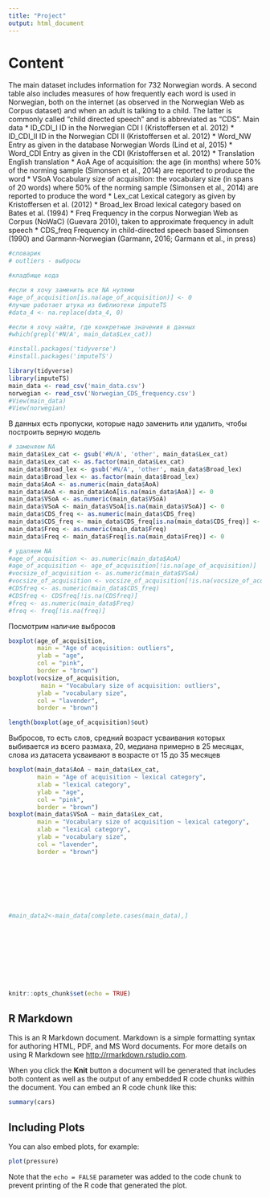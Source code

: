 ```yaml
---
title: "Project"
output: html_document
---
```


# Content

The main dataset includes information for 732 Norwegian words. A second table also includes measures of how frequently each word is used in Norwegian, both on the internet (as observed in the Norwegian Web as Corpus dataset) and when an adult is talking to a child. The latter is commonly called “child directed speech” and is abbreviated as “CDS”. 
Main data
* ID_CDI_I    	ID in the Norwegian CDI I (Kristoffersen et al. 2012)
* ID_CDI_II    	ID in the Norwegian CDI II (Kristoffersen et al. 2012)
* Word_NW    	Entry as given in the database Norwegian Words (Lind et al, 2015)
* Word_CDI    	Entry as given in the CDI (Kristoffersen et al. 2012)
* Translation  	English translation
* AoA     	Age of acquisition: the age (in months) where 50% of the norming sample (Simonsen et al., 2014) are reported to produce the word
* VSoA     	Vocabulary size of acquisition: the vocabulary size (in spans of 20 words) where 50% of the norming sample (Simonsen et al., 2014) are reported to produce the word
* Lex_cat     	Lexical category as given by Kristoffersen et al. (2012)
* Broad_lex     	Broad lexical category based on Bates et al. (1994)
* Freq     	Frequency in the corpus Norwegian Web as Corpus (NoWaC) (Guevara 2010), taken to approximate frequency in adult speech
* CDS_freq     	Frequency in child-directed speech based Simonsen (1990) and Garmann-Norwegian (Garmann, 2016; Garmann et al., in press)
```r
#словарик
# outliers - выбросы

#кладбище кода

#если я хочу заменить все NA нулями
#age_of_acquisition[is.na(age_of_acquisition)] <- 0
#лучше работает штука из библиотеки imputeTS
#data_4 <- na.replace(data_4, 0)

#если я хочу найти, где конкретные значения в данных
#which(grepl('#N/A', main_data$Lex_cat))

```

```r
#install.packages('tidyverse')
#install.packages('imputeTS')
```

```r
library(tidyverse)
library(imputeTS)
main_data <- read_csv('main_data.csv')
norwegian <- read_csv('Norwegian_CDS_frequency.csv')
#View(main_data)
#View(norwegian)
```
В данных есть пропуски, которые надо заменить или удалить, чтобы построить верную модель

```r
# заменяем NA
main_data$Lex_cat <- gsub('#N/A', 'other', main_data$Lex_cat)
main_data$Lex_cat <- as.factor(main_data$Lex_cat)
main_data$Broad_lex <- gsub('#N/A', 'other', main_data$Broad_lex)
main_data$Broad_lex <- as.factor(main_data$Broad_lex)
main_data$AoA <- as.numeric(main_data$AoA)
main_data$AoA <- main_data$AoA[is.na(main_data$AoA)] <- 0
main_data$VSoA <- as.numeric(main_data$VSoA)
main_data$VSoA <- main_data$VSoA[is.na(main_data$VSoA)] <- 0
main_data$CDS_freq <- as.numeric(main_data$CDS_freq)
main_data$CDS_freq <- main_data$CDS_freq[is.na(main_data$CDS_freq)] <- 0
main_data$Freq <- as.numeric(main_data$Freq)
main_data$Freq <- main_data$Freq[is.na(main_data$Freq)] <- 0
```
```r
# удаляем NA
#age_of_acquisition <- as.numeric(main_data$AoA)
#age_of_acquisition <- age_of_acquisition[!is.na(age_of_acquisition)]
#vocsize_of_acquisition <- as.numeric(main_data$VSoA)
#vocsize_of_acquisition <- vocsize_of_acquisition[!is.na(vocsize_of_acquisition)]
#CDSfreq <- as.numeric(main_data$CDS_freq)
#CDSfreq <- CDSfreq[!is.na(CDSfreq)]
#freq <- as.numeric(main_data$Freq)
#freq <- freq[!is.na(freq)]
```
Посмотрим наличие выбросов
```r
boxplot(age_of_acquisition, 
        main = "Age of acquisition: outliers",
        ylab = "age",
        col = "pink",
        border = "brown")
boxplot(vocsize_of_acquisition,
         main = "Vocabulary size of acquisition: outliers",
        ylab = "vocabulary size",
        col = "lavender",
        border = "brown")
```
```r
length(boxplot(age_of_acquisition)$out)
```
Выбросов, то есть слов, средний возраст усваивания которых выбивается из всего размаха, 20, медиана примерно в 25 месяцах, слова из датасета усваивают в возрасте от 15 до 35 месяцев 
```r
boxplot(main_data$AoA ~ main_data$Lex_cat, 
        main = "Age of acquisition ~ lexical category",
        xlab = "lexical category",
        ylab = "age",
        col = "pink",
        border = "brown")
boxplot(main_data$VSoA ~ main_data$Lex_cat,
        main = "Vocabulary size of acquisition ~ lexical category",
        xlab = "lexical category",
        ylab = "vocabulary size",
        col = "lavender",
        border = "brown")

```
```r

```

```r

```

```r

```
```r

```
```r

```
```r

```
```r

```
```r
#main_data2<-main_data[complete.cases(main_data),]

```
```r

```
```r

```
```r

```
```r

```
```r

```
```r

```
```r

```
```r

```
```r

```

```r
knitr::opts_chunk$set(echo = TRUE)
```

## R Markdown

This is an R Markdown document. Markdown is a simple formatting syntax for authoring HTML, PDF, and MS Word documents. For more details on using R Markdown see <http://rmarkdown.rstudio.com>.

When you click the **Knit** button a document will be generated that includes both content as well as the output of any embedded R code chunks within the document. You can embed an R code chunk like this:

```r
summary(cars)
```

## Including Plots

You can also embed plots, for example:

```r
plot(pressure)
```

Note that the `echo = FALSE` parameter was added to the code chunk to prevent printing of the R code that generated the plot.
